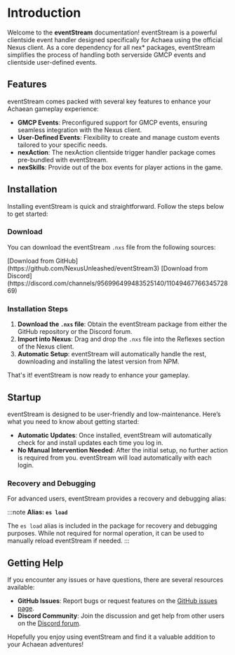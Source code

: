 
# Introduction

Welcome to the **eventStream** documentation! eventStream is a powerful clientside
event handler designed specifically for Achaea using the official Nexus client.
As a core dependency for all nex\* packages, eventStream simplifies the process of handling
both serverside GMCP events and clientside user-defined events.

## Features

eventStream comes packed with several key features to enhance your Achaean gameplay experience:

- **GMCP Events**: Preconfigured support for GMCP events, ensuring seamless integration with the Nexus client.
- **User-Defined Events**: Flexibility to create and manage custom events tailored to your specific needs.
- **nexAction**: The nexAction clientside trigger handler package comes pre-bundled with eventStream.
- **nexSkills**: Provide out of the box events for player actions in the game.

## Installation

Installing eventStream is quick and straightforward. Follow the steps below to get started:

### Download

You can download the eventStream `.nxs` file from the following sources:

<Tabs>
  <TabItem value="github" label="GitHub" default>
    [Download from GitHub](https://github.com/NexusUnleashed/eventStream3)
  </TabItem>
  <TabItem value="discord" label="Discord">
    [Download from
    Discord](https://discord.com/channels/956996499483525140/1104946776634572869)
  </TabItem>
</Tabs>

### Installation Steps

1. **Download the `.nxs` file**: Obtain the eventStream package from either the GitHub repository or the Discord forum.
2. **Import into Nexus**: Drag and drop the `.nxs` file into the Reflexes section of the Nexus client.
3. **Automatic Setup**: eventStream will automatically handle the rest, downloading and installing the latest version from NPM.

That's it! eventStream is now ready to enhance your gameplay.

## Startup

eventStream is designed to be user-friendly and low-maintenance. Here’s what you need to know about getting started:

- **Automatic Updates**: Once installed, eventStream will automatically check for and install updates each time you log in.
- **No Manual Intervention Needed**: After the initial setup, no further action is required from you. eventStream will load automatically with each login.

### Recovery and Debugging

For advanced users, eventStream provides a recovery and debugging alias:

:::note
**Alias: `es load`**

The `es load` alias is included in the package for recovery and debugging purposes. While not required for normal operation, it can be used to manually reload eventStream if needed.
:::

## Getting Help

If you encounter any issues or have questions, there are several resources available:

- **GitHub Issues**: Report bugs or request features on the [GitHub issues page](https://github.com/NexusUnleashed/eventStream3/issues).
- **Discord Community**: Join the discussion and get help from other users on the [Discord forum](https://discord.com/channels/956996499483525140/1104946776634572869).

Hopefully you enjoy using eventStream and find it a valuable addition to your Achaean adventures!
